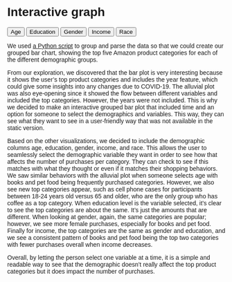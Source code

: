 # Interactive graph

<style>
  * {
    font-family: sans-serif;
  }
</style> 

<div>
  <button type="button" onclick="changeData('Age')">Age</button>
  <button type="button" onclick="changeData('Education')">Education</button>
  <button type="button" onclick="changeData('Gender')">Gender</button>
  <button type="button" onclick="changeData('Income')">Income</button>
  <button type="button" onclick="changeData('Race')">Race</button>

  <div id="plot">
  </div>
</div>

<p>We used <a href="https://raw.githubusercontent.com/briannata/shopping-analysis/refs/heads/main/scripts/d3dataparsing.py">a Python script</a> to group and parse the data so that we could create our grouped bar chart, showing the top five Amazon product categories for each of the different demographic groups.</p>

From our exploration, we discovered that the bar plot is very interesting because it shows the user’s top product categories and includes the year feature, which could give some insights into any changes due to COVID-19. The alluvial plot was also eye-opening since it showed the flow between different variables and included the top categories. However, the years were not included. This is why we decided to make an interactive grouped bar plot that included time and an option for someone to select the demographics and variables. This way, they can see what they want to see in a user-friendly way that was not available in the static version. 

Based on the other visualizations, we decided to include the demographic columns age, education, gender, income, and race. This allows the user to seamlessly select the demographic variable they want in order to see how that affects the number of purchases per category. They can check to see if this matches with what they thought or even if it matches their shopping behaviors. We saw similar behaviors with the alluvial plot when someone selects age with books and pet food being frequently purchased categories. However, we also see new top categories appear, such as cell phone cases for participants between 18-24 years old versus 65 and older, who are the only group who has coffee as a top category. When education level is the variable selected, it's clear to see the top categories are about the same. It's just the amounts that are different. When looking at gender, again, the same categories are popular; however, we see more female purchases, especially for books and pet food. Finally for income, the top categories are the same as gender and education, and we see a consistent pattern of books and pet food being the top two categories with fewer purchases overall when income decreases.

Overall, by letting the person select one variable at a time, it is a simple and readable way to see that the demographic doesn’t really affect the top product categories but it does impact the number of purchases.

<script src="https://cdn.jsdelivr.net/npm/d3@7"></script>
<script src="scripts/myscript.js"></script>